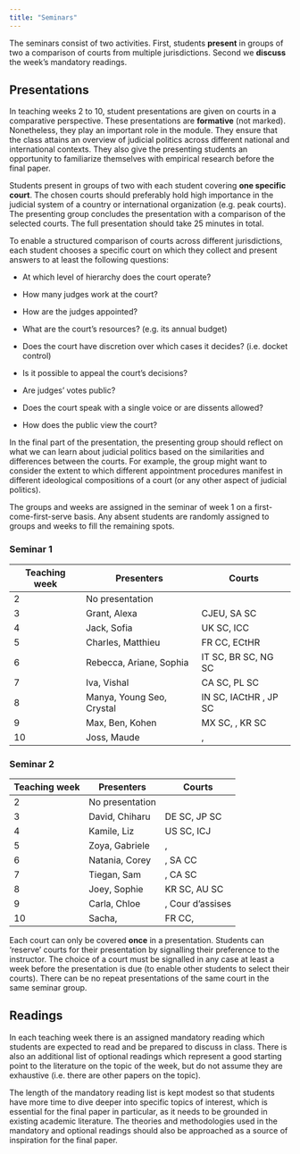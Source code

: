 ```yaml
---
title: "Seminars"
---
```


The seminars consist of two activities. First, students **present** in groups of two a comparison of courts from multiple jurisdictions. Second we **discuss** the week's mandatory readings.

## Presentations

In teaching weeks 2 to 10, student presentations are given on courts in a comparative perspective. These presentations are **formative** (not marked). Nonetheless, they play an important role in the module. They ensure that the class attains an overview of judicial politics across different national and international contexts. They also give the presenting students an opportunity to familiarize themselves with empirical research before the final paper.

Students present in groups of two with each student covering **one specific court**. The chosen courts should preferably hold high importance in the judicial system of a country or international organization (e.g. peak courts). The presenting group concludes the presentation with a comparison of the selected courts. The full presentation should take 25 minutes in total.

To enable a structured comparison of courts across different jurisdictions, each student chooses a specific court on which they collect and present answers to at least the following questions:

-   At which level of hierarchy does the court operate?

-   How many judges work at the court?

-   How are the judges appointed?

-   What are the court's resources? (e.g. its annual budget)

-   Does the court have discretion over which cases it decides? (i.e. docket control)

-   Is it possible to appeal the court's decisions?

-   Are judges' votes public?

-   Does the court speak with a single voice or are dissents allowed?

-   How does the public view the court?

In the final part of the presentation, the presenting group should reflect on what we can learn about judicial politics based on the similarities and differences between the courts. For example, the group might want to consider the extent to which different appointment procedures manifest in different ideological compositions of a court (or any other aspect of judicial politics).

The groups and weeks are assigned in the seminar of week 1 on a first-come-first-serve basis. Any absent students are randomly assigned to groups and weeks to fill the remaining spots.

::: panel-tabset
### Seminar 1

| Teaching week | Presenters                | Courts                |
|---------------|---------------------------|-----------------------|
| 2             | No presentation           |                       |
| 3             | Grant, Alexa              | CJEU, SA SC           |
| 4             | Jack, Sofia               | UK SC, ICC            |
| 5             | Charles, Matthieu         | FR CC, ECtHR          |
| 6             | Rebecca, Ariane, Sophia   | IT SC, BR SC, NG SC   |
| 7             | Iva, Vishal               | CA SC, PL SC          |
| 8             | Manya, Young Seo, Crystal | IN SC, IACtHR , JP SC |
| 9             | Max, Ben, Kohen           | MX SC, , KR SC        |
| 10            | Joss, Maude               | ,                     |

### Seminar 2

| Teaching week | Presenters      | Courts           |
|---------------|-----------------|------------------|
| 2             | No presentation |                  |
| 3             | David, Chiharu  | DE SC, JP SC     |
| 4             | Kamile, Liz     | US SC, ICJ       |
| 5             | Zoya, Gabriele  | ,                |
| 6             | Natania, Corey  | , SA CC          |
| 7             | Tiegan, Sam     | , CA SC          |
| 8             | Joey, Sophie    | KR SC, AU SC     |
| 9             | Carla, Chloe    | , Cour d'assises |
| 10            | Sacha,          | FR CC,           |
:::

Each court can only be covered **once** in a presentation. Students can 'reserve' courts for their presentation by signalling their preference to the instructor. The choice of a court must be signalled in any case at least a week before the presentation is due (to enable other students to select their courts). There can be no repeat presentations of the same court in the same seminar group.

## Readings

In each teaching week there is an assigned mandatory reading which students are expected to read and be prepared to discuss in class. There is also an additional list of optional readings which represent a good starting point to the literature on the topic of the week, but do not assume they are exhaustive (i.e. there are other papers on the topic).

The length of the mandatory reading list is kept modest so that students have more time to dive deeper into specific topics of interest, which is essential for the final paper in particular, as it needs to be grounded in existing academic literature. The theories and methodologies used in the mandatory and optional readings should also be approached as a source of inspiration for the final paper.
